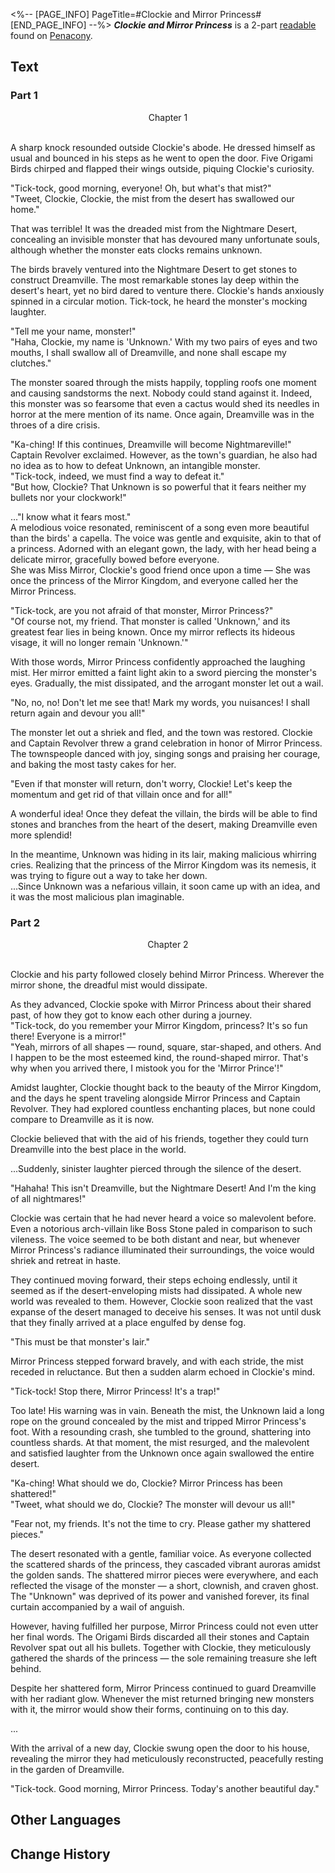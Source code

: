 <%-- [PAGE_INFO]
PageTitle=#Clockie and Mirror Princess#
[END_PAGE_INFO] --%>
{{Readable Infobox
|id           = 323
|partIds      = 190595;190596
|title        = ''Clockie and Mirror Princess''
|image        = Item Penacony Readable 3.png
|world        = Penacony
|parts        = 2
|author       = <!--to be added-->
|description  = One of the most renowned movies of the Clockie series, narrating the tale of how Clockie and Origami Bird, aided by Mirror Princess, triumphing over a formidable monster.
|part1        = Part 1
|source1      = {{cx|Source missing}}
|part2        = Part 2
|source2      = {{cx|Source missing}}
|characters   = 
|factions     = 
}}
'''''Clockie and Mirror Princess''''' is a 2-part [[readable]] found on [[Penacony]].
<!--
==Location==
{{Map Embed|<map name>|<marker id>}}
-->
==Text==
===Part 1===
<div align="center">Chapter 1</div><br />A sharp knock resounded outside Clockie's abode. He dressed himself as usual and bounced in his steps as he went to open the door. Five Origami Birds chirped and flapped their wings outside, piquing Clockie's curiosity.

"Tick-tock, good morning, everyone! Oh, but what's that mist?"<br />"Tweet, Clockie, Clockie, the mist from the desert has swallowed our home."

That was terrible! It was the dreaded mist from the Nightmare Desert, concealing an invisible monster that has devoured many unfortunate souls, although whether the monster eats clocks remains unknown.

The birds bravely ventured into the Nightmare Desert to get stones to construct Dreamville. The most remarkable stones lay deep within the desert's heart, yet no bird dared to venture there. Clockie's hands anxiously spinned in a circular motion. Tick-tock, he heard the monster's mocking laughter.

"Tell me your name, monster!"<br />"Haha, Clockie, my name is 'Unknown.' With my two pairs of eyes and two mouths, I shall swallow all of Dreamville, and none shall escape my clutches."

The monster soared through the mists happily, toppling roofs one moment and causing sandstorms the next. Nobody could stand against it. Indeed, this monster was so fearsome that even a cactus would shed its needles in horror at the mere mention of its name. Once again, Dreamville was in the throes of a dire crisis.

"Ka-ching! If this continues, Dreamville will become Nightmareville!" Captain Revolver exclaimed. However, as the town's guardian, he also had no idea as to how to defeat Unknown, an intangible monster.<br />"Tick-tock, indeed, we must find a way to defeat it."<br />"But how, Clockie? That Unknown is so powerful that it fears neither my bullets nor your clockwork!"

..."I know what it fears most."<br />A melodious voice resonated, reminiscent of a song even more beautiful than the birds' a capella. The voice was gentle and exquisite, akin to that of a princess. Adorned with an elegant gown, the lady, with her head being a delicate mirror, gracefully bowed before everyone.<br />She was Miss Mirror, Clockie's good friend once upon a time &mdash; She was once the princess of the Mirror Kingdom, and everyone called her the Mirror Princess.

"Tick-tock, are you not afraid of that monster, Mirror Princess?"<br />"Of course not, my friend. That monster is called 'Unknown,' and its greatest fear lies in being known. Once my mirror reflects its hideous visage, it will no longer remain 'Unknown.'"

With those words, Mirror Princess confidently approached the laughing mist. Her mirror emitted a faint light akin to a sword piercing the monster's eyes. Gradually, the mist dissipated, and the arrogant monster let out a wail.

"No, no, no! Don't let me see that! Mark my words, you nuisances! I shall return again and devour you all!"

The monster let out a shriek and fled, and the town was restored. Clockie and Captain Revolver threw a grand celebration in honor of Mirror Princess. The townspeople danced with joy, singing songs and praising her courage, and baking the most tasty cakes for her.

"Even if that monster will return, don't worry, Clockie! Let's keep the momentum and get rid of that villain once and for all!"

A wonderful idea! Once they defeat the villain, the birds will be able to find stones and branches from the heart of the desert, making Dreamville even more splendid!

In the meantime, Unknown was hiding in its lair, making malicious whirring cries. Realizing that the princess of the Mirror Kingdom was its nemesis, it was trying to figure out a way to take her down.<br />...Since Unknown was a nefarious villain, it soon came up with an idea, and it was the most malicious plan imaginable.

===Part 2===
<div align="center">Chapter 2</div><br />Clockie and his party followed closely behind Mirror Princess. Wherever the mirror shone, the dreadful mist would dissipate.

As they advanced, Clockie spoke with Mirror Princess about their shared past, of how they got to know each other during a journey.<br />"Tick-tock, do you remember your Mirror Kingdom, princess? It's so fun there! Everyone is a mirror!"<br />"Yeah, mirrors of all shapes &mdash; round, square, star-shaped, and others. And I happen to be the most esteemed kind, the round-shaped mirror. That's why when you arrived there, I mistook you for the 'Mirror Prince'!"

Amidst laughter, Clockie thought back to the beauty of the Mirror Kingdom, and the days he spent traveling alongside Mirror Princess and Captain Revolver. They had explored countless enchanting places, but none could compare to Dreamville as it is now.

Clockie believed that with the aid of his friends, together they could turn Dreamville into the best place in the world.

...Suddenly, sinister laughter pierced through the silence of the desert.

"Hahaha! This isn't Dreamville, but the Nightmare Desert! And I'm the king of all nightmares!"

Clockie was certain that he had never heard a voice so malevolent before. Even a notorious arch-villain like Boss Stone paled in comparison to such vileness. The voice seemed to be both distant and near, but whenever Mirror Princess's radiance illuminated their surroundings, the voice would shriek and retreat in haste.

They continued moving forward, their steps echoing endlessly, until it seemed as if the desert-enveloping mists had dissipated. A whole new world was revealed to them. However, Clockie soon realized that the vast expanse of the desert managed to deceive his senses. It was not until dusk that they finally arrived at a place engulfed by dense fog.

"This must be that monster's lair."

Mirror Princess stepped forward bravely, and with each stride, the mist receded in reluctance. But then a sudden alarm echoed in Clockie's mind.

"Tick-tock! Stop there, Mirror Princess! It's a trap!"

Too late! His warning was in vain. Beneath the mist, the Unknown laid a long rope on the ground concealed by the mist and tripped Mirror Princess's foot. With a resounding crash, she tumbled to the ground, shattering into countless shards. At that moment, the mist resurged, and the malevolent and satisfied laughter from the Unknown once again swallowed the entire desert.

"Ka-ching! What should we do, Clockie? Mirror Princess has been shattered!"<br />"Tweet, what should we do, Clockie? The monster will devour us all!"

"Fear not, my friends. It's not the time to cry. Please gather my shattered pieces."

The desert resonated with a gentle, familiar voice. As everyone collected the scattered shards of the princess, they cascaded vibrant auroras amidst the golden sands. The shattered mirror pieces were everywhere, and each reflected the visage of the monster &mdash; a short, clownish, and craven ghost. The "Unknown" was deprived of its power and vanished forever, its final curtain accompanied by a wail of anguish.

However, having fulfilled her purpose, Mirror Princess could not even utter her final words. The Origami Birds discarded all their stones and Captain Revolver spat out all his bullets. Together with Clockie, they meticulously gathered the shards of the princess &mdash; the sole remaining treasure she left behind.

Despite her shattered form, Mirror Princess continued to guard Dreamville with her radiant glow. Whenever the mist returned bringing new monsters with it, the mirror would show their forms, continuing on to this day.

...

With the arrival of a new day, Clockie swung open the door to his house, revealing the mirror they had meticulously reconstructed, peacefully resting in the garden of Dreamville.

"Tick-tock. Good morning, Mirror Princess. Today's another beautiful day."

<!--
==Trivia==
* 
-->
==Other Languages==
{{Other Languages
|en   = ''Clockie and Mirror Princess''
|zhs  = 《钟表小子与镜子公主》
|zht  = 《鐘錶小子與鏡子公主》
|ja   = 『クロックボーイとプリンセスミラー』
|ko   = ≪시계 소년과 거울 공주≫
|es   = Relojito y la Princesa Espejo
|fr   = ''Chronou et la Princesse Miroir''
|ru   = «Часик и принцесса Зеркало»
|th   = "เจ้าหนูนาฬิกาและเจ้าหญิงกระจก"
|vi   = Cậu Bé Đồng Hồ Và Công Chúa Gương
|de   = „Clockie und die Spiegelprinzessin“
|id   = "Clockie dan Putri Cermin"
|pt   = "Relogin e Princesa Espelho"
}}

==Change History==
{{Change History|2.1}}